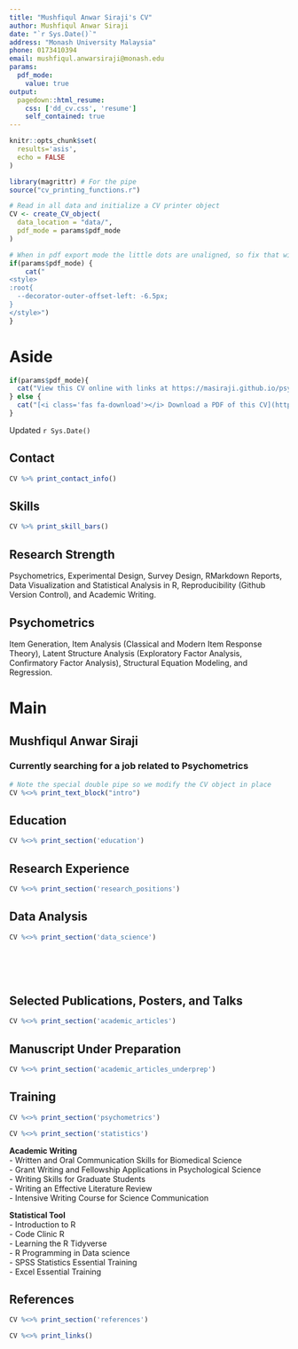 ```yaml
---
title: "Mushfiqul Anwar Siraji's CV"
author: Mushfiqul Anwar Siraji
date: "`r Sys.Date()`"
address: "Monash University Malaysia"
phone: 0173410394
email: mushfiqul.anwarsiraji@monash.edu
params:
  pdf_mode:
    value: true
output:
  pagedown::html_resume:
    css: ['dd_cv.css', 'resume']
    self_contained: true
---
```


```r
knitr::opts_chunk$set(
  results='asis', 
  echo = FALSE
)

library(magrittr) # For the pipe
source("cv_printing_functions.r")

# Read in all data and initialize a CV printer object
CV <- create_CV_object(
  data_location = "data/",  
  pdf_mode = params$pdf_mode
)

```


```r
# When in pdf export mode the little dots are unaligned, so fix that with some conditional CSS.
if(params$pdf_mode) {
    cat("
<style>
:root{
  --decorator-outer-offset-left: -6.5px;
}
</style>")
}
```


Aside
================================================================================

<!-- Swap image with your preferred logo -->
<!--![logo](Photo.jpeg){width=25%} -->


```r
if(params$pdf_mode){
  cat("View this CV online with links at https://masiraji.github.io/psychometrician_CV/")
} else {
  cat("[<i class='fas fa-download'></i> Download a PDF of this CV](https://github.com/masiraji/psychometrician_CV/blob/main/cv.pdf)")
}
```

Updated `r Sys.Date()`

Contact {#contact}
--------------------------------------------------------------------------------

```r
CV %>% print_contact_info()
```



Skills {#skills}
--------------------------------------------------------------------------------

```r
CV %>% print_skill_bars()
```


Research Strength {#Research}
--------------------------------------------------------------------------------
Psychometrics, Experimental Design, Survey Design, RMarkdown Reports, Data Visualization and Statistical Analysis in R, Reproducibility (Github Version Control), and Academic Writing.

Psychometrics {#psychometics}
--------------------------------------------------------------------------------

Item Generation, Item Analysis (Classical and Modern Item Response Theory), Latent Structure Analysis (Exploratory Factor Analysis, Confirmatory Factor Analysis), Structural Equation Modeling, and Regression.



Main
================================================================================

Mushfiqul Anwar Siraji {#title}
--------------------------------------------------------------------------------

### Currently searching for a job related to Psychometrics            

```r
# Note the special double pipe so we modify the CV object in place
CV %<>% print_text_block("intro") 
```



Education {data-icon=graduation-cap data-concise=true}
--------------------------------------------------------------------------------

```r
CV %<>% print_section('education')
```


Research Experience {data-icon=laptop}
--------------------------------------------------------------------------------

```r
CV %<>% print_section('research_positions')
```



Data Analysis {data-icon=chart-line}
--------------------------------------------------------------------------------

```r
CV %<>% print_section('data_science')
```

<!-- These breaks just force a new page so section doesnt get cut off -->
<br>
<br>
<br>

Selected Publications, Posters, and Talks {data-icon=book}
--------------------------------------------------------------------------------

```r
CV %<>% print_section('academic_articles')
```

Manuscript Under Preparation {data-icon=book}
--------------------------------------------------------------------------------

```r

CV %<>% print_section('academic_articles_underprep')

```

Training {data-icon=chalkboard}
--------------------------------------------------------------------------------

```r

CV %<>% print_section('psychometrics')

```


```r

CV %<>% print_section('statistics')

```




**Academic Writing**  
- Written and Oral Communication Skills for Biomedical Science  
- Grant Writing and Fellowship Applications in Psychological Science  
- Writing Skills for Graduate Students  
- Writing an Effective Literature Review  
- Intensive Writing Course for Science Communication  

**Statistical Tool**  
- Introduction to R  
- Code Clinic R  
- Learning the R Tidyverse  
- R Programming in Data science  
- SPSS Statistics Essential Training  
- Excel Essential Training  

References {data-icon=address-card}
--------------------------------------------------------------------------------

```r

CV %<>% print_section('references')

```



```r
CV %<>% print_links()
```


